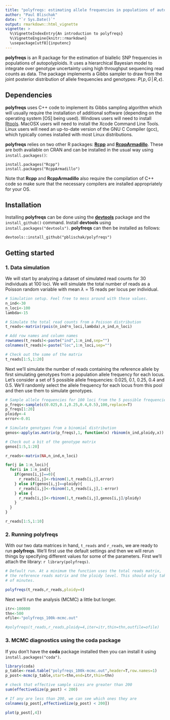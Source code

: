 ```yaml
---
title: "polyfreqs: estimating allele frequencies in populations of autopolyploids"
author: "Paul Blischak"
date: "`r Sys.Date()`"
output: rmarkdown::html_vignette
vignette: >
  %\VignetteIndexEntry{An introduction to polyfreqs}
  %\VignetteEngine{knitr::rmarkdown}
  \usepackage[utf8]{inputenc}
---
```


**polyfreqs** is an R package for the estimation of biallelic SNP frequencies in populations of autopolyploids. It uses a hierarchical Bayesian model to integrate over genotype uncertainty using high throughput sequencing read counts as data. The package implements a Gibbs sampler to draw from the joint posterior distribution of allele frequencies and genotypes: $P(\,p,G\,|\,R,\epsilon)$.

## Dependencies

**polyfreqs** uses C++ code to implement its Gibbs sampling algorithm which will usually require the installation of additional software (depending on the operating system [OS] being used). Windows users will need to install [Rtools](http://cran.r-project.org/bin/windows/Rtools/). MacOSX users will need to install the Xcode Command Line Tools. Linux users will need an up-to-date version of the GNU C Compiler (gcc), which typically comes installed with most Linux distributions. 

**polyfreqs** relies on two other R packages: [**Rcpp**](http://cran.r-project.org/web/packages/Rcpp/index.html) and [**RcppArmadillo**](http://cran.r-project.org/web/packages/RcppArmadillo/index.html). These are both available on CRAN and can be installed in the usual way using `install.packages()`:

```
install.packages("Rcpp")
install.packages("RcppArmadillo")
```

Note that **Rcpp** and **RcppArmadillo** also require the compilation of C++ code so make sure that the necessary compilers are installed appropriately for your OS.

## Installation

Installing **polyfreqs** can be done using the [**devtools**](http://cran.r-project.org/web/packages/devtools/index.html) package and the `install_github()` command. Install **devtools** using `install.packages("devtools")`. **polyfreqs** can then be installed as follows:

```
devtools::install_github("pblischak/polyfreqs")
```
## Getting started

### 1. Data simulation

We will start by analyzing a dataset of simulated read counts for 30 individuals at 100 loci. We will simulate the total number of reads as a Poisson random variable with mean $\lambda=15$ reads per locus per individual.

```r
# Simulation setup. Feel free to mess around with these values.
n_ind<-30
n_loci<-100
lambda<-15

# Simulate the total read counts from a Poisson distribution
t_reads<-matrix(rpois(n_ind*n_loci,lambda),n_ind,n_loci)

# Add row names and column names
rownames(t_reads)<-paste("ind",1:n_ind,sep="")
colnames(t_reads)<-paste("loc",1:n_loci,sep="")

# Check out the some of the matrix
t_reads[1:5,1:20]
```

Next we'll simulate the number of reads containing the reference allele by first simulating genotypes from a population allele frequency for each locus. Let's consider a set of 5 possible allele frequencies: 0.025, 0.1, 0.25, 0.4 and 0.5. We'll randomly select the allele frequency for each locus from this pool and then use them to simulate genotypes.

```r
# Sample allele frequencies for 100 loci from the 5 possible frequencies.
p_freqs<-sample(c(0.025,0.1,0.25,0.4,0.5),100,replace=T)
p_freqs[1:20]
ploidy<-4
error<-0.01

# Simulate genotypes from a binomial distribution
genos<-apply(as.matrix(p_freqs),1, function(x) rbinom(n_ind,ploidy,x))

# Check out a bit of the genotype matrix
genos[1:5,1:20]

r_reads<-matrix(NA,n_ind,n_loci)

for(j in 1:n_loci){
  for(i in 1:n_ind){
    if(genos[i,j]==0){
      r_reads[i,j]<-rbinom(1,t_reads[i,j],error)
    } else if(genos[i,j]==ploidy){
      r_reads[i,j]<-rbinom(1,t_reads[i,j],1-error)
    } else {
      r_reads[i,j]<-rbinom(1,t_reads[i,j],genos[i,j]/ploidy)
    }
  }
}

r_reads[1:5,1:10]
```

### 2. Running polyfreqs

With our two data matrices in hand, `t_reads` and `r_reads`, we are ready to run **polyfreqs**. We'll first use the default settings and then we will rerun things by specifying different values for some of the parameters. First we'll attach the library: `r library(polyfreqs)`.

```r
# Default run. At a minimum the function uses the total reads matrix, 
# the reference reads matrix and the ploidy level. This should only take a couple
# of minutes.

polyfreqs(t_reads,r_reads,ploidy=4)
```

Next we'll run the analysis (MCMC) a little but longer.

```r
itr<-100000
thn<-500
ofile<-"polyfreqs_100k-mcmc.out"

#polyfreqs(t_reads,r_reads,ploidy=4,iter=itr,thin=thn,outfile=ofile)
```

### 3. MCMC diagnostics using the coda package

If you don't have the **coda** package installed then you can install it using `install.packages("coda")`.

```r
library(coda)
p_table<-read.table("polyfreqs_100k-mcmc.out",header=T,row.names=1)
p_post<-mcmc(p_table,start=thn,end=itr,thin=thn)

# check that effective sample sizes are greater than 200
sum(effectiveSize(p_post) < 200)

# If any are less than 200, we can see which ones they are
colnames(p_post[,effectiveSize(p_post) < 200])

plot(p_post[,4])
```
